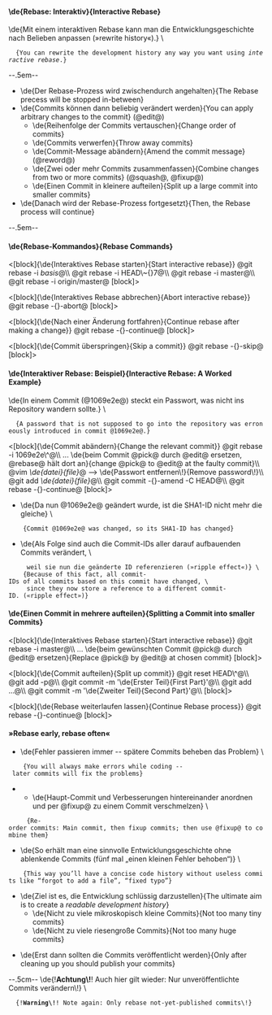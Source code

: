==== \de{Rebase: Interaktiv}{Interactive Rebase} ====

\de{Mit einem interaktiven Rebase kann man die Entwicklungsgeschichte nach Belieben anpassen (»rewrite history«).} \
   {You can rewrite the development history any way you want using ''interactive rebase''.}
--.5em--

* \de{Der Rebase-Prozess wird zwischendurch angehalten}{The Rebase precess will be stopped in-between}
* \de{Commits können dann beliebig verändert werden}{You can apply arbitrary changes to the commit} (@edit@)
** \de{Reihenfolge der Commits vertauschen}{Change order of commits}
** \de{Commits verwerfen}{Throw away commits}
** \de{Commit-Message abändern}{Amend the commit message} (@reword@)
** \de{Zwei oder mehr Commits zusammenfassen}{Combine changes from two or more commits} (@squash@, @fixup@)
** \de{Einen Commit in kleinere aufteilen}{Split up a large commit into smaller commits}
* \de{Danach wird der Rebase-Prozess fortgesetzt}{Then, the Rebase process will continue}
--.5em--

==== \de{Rebase-Kommandos}{Rebase Commands} ====

<[block]{\de{Interaktives Rebase starten}{Start interactive rebase}}
@git rebase -i ''basis''@\\
@git rebase -i HEAD\~{}7@\\
@git rebase -i master@\\
@git rebase -i origin/master@
[block]>

<[block]{\de{Interaktives Rebase abbrechen}{Abort interactive rebase}}
@git rebase -{}-abort@
[block]>

<[block]{\de{Nach einer Änderung fortfahren}{Continue rebase after making a change}}
@git rebase -{}-continue@
[block]>

<[block]{\de{Commit überspringen}{Skip a commit}}
@git rebase -{}-skip@
[block]>

==== \de{Interaktiver Rebase: Beispiel}{Interactive Rebase: A Worked Example} ====

\de{In einem Commit (@1069e2e@) steckt ein Passwort, was nicht ins Repository wandern sollte.} \
   {A password that is not supposed to go into the repository was erroneously introduced in commit @1069e2e@.}

<[block]{\de{Commit abändern}{Change the relevant commit}}
@git rebase -i 1069e2e\^@\\
... \de{beim Commit @pick@ durch @edit@ ersetzen, @rebase@ hält dort an}{change @pick@ to @edit@ at the faulty commit}\\
@vim ''\de{datei}{file}''@ --> \de{Passwort entfernen\!}{Remove password\!}\\
@git add ''\de{datei}{file}''@\\
@git commit -{}-amend -C HEAD@\\
@git rebase -{}-continue@
[block]>

* \de{Da nun @1069e2e@ geändert wurde, ist die SHA1-ID nicht mehr die gleiche} \
     {Commit @1069e2e@ was changed, so its SHA1-ID has changed}
* \de{Als Folge sind auch die Commit-IDs aller darauf aufbauenden Commits verändert, \
      weil sie nun die geänderte ID referenzieren (»ripple effect«)} \
     {Because of this fact, all commit-IDs of all commits based on this commit have changed, \
      since they now store a reference to a different commit-ID. («ripple effect»)}

==== \de{Einen Commit in mehrere aufteilen}{Splitting a Commit into smaller Commits} ====

<[block]{\de{Interaktives Rebase starten}{Start interactive rebase}}
@git rebase -i master@\\
... \de{beim gewünschten Commit @pick@ durch @edit@ ersetzen}{Replace @pick@ by @edit@ at chosen commit}
[block]>

<[block]{\de{Commit aufteilen}{Split up commit}}
@git reset HEAD\^@\\
@git add -p@\\
@git commit -m '\de{Erster Teil}{First Part}'@\\
@git add ...@\\
@git commit -m '\de{Zweiter Teil}{Second Part}'@\\
[block]>

<[block]{\de{Rebase weiterlaufen lassen}{Continue Rebase process}}
@git rebase -{}-continue@
[block]>

==== »Rebase early, rebase often« ====

* \de{Fehler passieren immer -- spätere Commits beheben das Problem} \
     {You will always make errors while coding -- later commits will fix the problems}
** \de{Haupt-Commit und Verbesserungen hintereinander anordnen und per @fixup@ zu einem Commit verschmelzen} \
      {Re-order commits: Main commit, then fixup commits; then use @fixup@ to combine them}
* \de{So erhält man eine sinnvolle Entwicklungsgeschichte ohne ablenkende Commits (fünf mal „einen kleinen Fehler behoben“)} \
     {This way you’ll have a concise code history without useless commits like “forgot to add a file”, “fixed typo”}

* \de{Ziel ist es, die Entwicklung schlüssig darzustellen}{The ultimate aim is to create a ''readable development history''}
** \de{Nicht zu viele mikroskopisch kleine Commits}{Not too many tiny commits}
** \de{Nicht zu viele riesengroße Commits}{Not too many huge commits}

* \de{Erst dann sollten die Commits veröffentlicht werden}{Only after cleaning up you should publish your commits}

--.5cm--
\de{!'''Achtung\!'''! Auch hier gilt wieder: Nur unveröffentlichte Commits verändern\!} \
   {!'''Warning\!'''! Note again: Only rebase not-yet-published commits\!}
